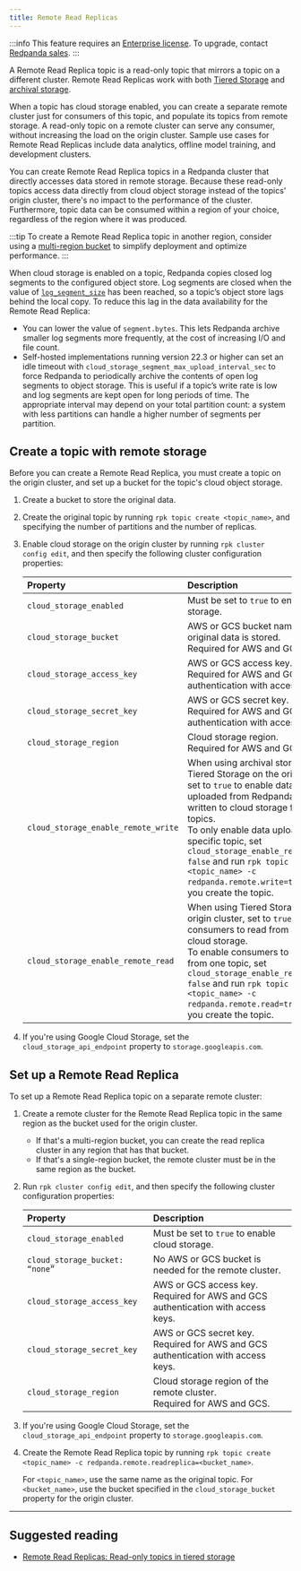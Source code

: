```yaml
---
title: Remote Read Replicas
---
```


<head>
    <meta name="title" content="Remote Read Replicas | Redpanda Docs"/>
    <meta name="description" content="A Remote Read Replica topic is a read-only topic that mirrors a topic on a different cluster."/>
</head>

:::info
This feature requires an [Enterprise license](../../get-started/licenses). To upgrade, contact [Redpanda sales](https://redpanda.com/try-redpanda).
:::

A Remote Read Replica topic is a read-only topic that mirrors a topic on a different cluster. Remote Read Replicas work with both [Tiered Storage](../tiered-storage/) and [archival storage](../data-archiving).

When a topic has cloud storage enabled, you can create a separate remote cluster just for consumers of this topic, and populate its topics from remote storage. A read-only topic on a remote cluster can serve any consumer, without increasing the load on the origin cluster. Sample use cases for Remote Read Replicas include data analytics, offline model training, and development clusters.

You can create Remote Read Replica topics in a Redpanda cluster that directly accesses data stored in remote storage. Because these read-only topics access data directly from cloud object storage instead of the topics' origin cluster, there's no impact to the performance of the cluster. Furthermore, topic data can be consumed within a region of your choice, regardless of the region where it was produced. 

:::tip
To create a Remote Read Replica topic in another region, consider using a [multi-region bucket](https://aws.amazon.com/s3/features/multi-region-access-points/) to simplify deployment and optimize performance. 
:::

When cloud storage is enabled on a topic, Redpanda copies closed log segments to the configured object store. Log segments are closed when the value of [`log_segment_size`](../../reference/tunable-properties#log_segment_size) has been reached, so a topic’s object store lags behind the local copy. To reduce this lag in the data availability for the Remote Read Replica:

- You can lower the value of `segment.bytes`. This lets Redpanda archive smaller log segments more frequently, at the cost of increasing I/O and file count. 
- Self-hosted implementations running version 22.3 or higher can set an idle timeout with `cloud_storage_segment_max_upload_interval_sec` to force Redpanda to periodically archive the contents of open log segments to object storage. This is useful if a topic’s write rate is low and log segments are kept open for long periods of time. The appropriate interval may depend on your total partition count: a system with less partitions can handle a higher number of segments per partition. 

## Create a topic with remote storage

Before you can create a Remote Read Replica, you must create a topic on the origin cluster, and set up a bucket for the topic's cloud object storage. 

1. Create a bucket to store the original data.
2. Create the original topic by running `rpk topic create <topic_name>`, and specifying the number of partitions and the number of replicas.
3. Enable cloud storage on the origin cluster by running `rpk cluster config edit`, and then specify the following cluster configuration properties:

    | Property | Description |
    | :------  | :---------  |
    | `cloud_storage_enabled` | Must be set to `true` to enable cloud storage. |
    | `cloud_storage_bucket` | AWS or GCS bucket name where the original data is stored. <br/>Required for AWS and GCS. |
    | `cloud_storage_access_key` | AWS or GCS access key. <br/>Required for AWS and GCS authentication with access keys. |
    | `cloud_storage_secret_key` | AWS or GCS secret key. <br/>Required for AWS and GCS authentication with access keys.  |
    | `cloud_storage_region` | Cloud storage region. <br/>Required for AWS and GCS. |
    | `cloud_storage_enable_remote_write` | When using archival storage or Tiered Storage on the origin cluster, set to `true` to enable data to be uploaded from Redpanda and written to cloud storage for all topics. <br/>To only enable data upload for a specific topic, set `cloud_storage_enable_remote_write: false` and run `rpk topic create <topic_name> -c redpanda.remote.write=true` when you create the topic. |
    | `cloud_storage_enable_remote_read` | When using Tiered Storage on the origin cluster, set to `true` to enable consumers to read from all topics in cloud storage. <br/>To enable consumers to only read from one topic, set `cloud_storage_enable_remote_read: false` and run `rpk topic create <topic_name> -c redpanda.remote.read=true` when you create the topic.
4. If you're using Google Cloud Storage, set the `cloud_storage_api_endpoint` property to `storage.googleapis.com`.

## Set up a Remote Read Replica

To set up a Remote Read Replica topic on a separate remote cluster:

1. Create a remote cluster for the Remote Read Replica topic in the same region as the bucket used for the origin cluster. 
   - If that's a multi-region bucket, you can create the read replica cluster in any region that has that bucket. 
   - If that's a single-region bucket, the remote cluster must be in the same region as the bucket.
2. Run `rpk cluster config edit`, and then specify the following cluster configuration properties:

    | Property | Description |
    | :------  | :---------  |
    | `cloud_storage_enabled` | Must be set to `true` to enable cloud storage. |
    | `cloud_storage_bucket: “none”` | No AWS or GCS bucket is needed for the remote cluster. |
    | `cloud_storage_access_key` | AWS or GCS access key. <br/>Required for AWS and GCS authentication with access keys. |
    | `cloud_storage_secret_key` | AWS or GCS secret key. <br/>Required for AWS and GCS authentication with access keys.  |
    | `cloud_storage_region` | Cloud storage region of the remote cluster. <br/>Required for AWS and GCS. |

3. If you're using Google Cloud Storage, set the `cloud_storage_api_endpoint` property to `storage.googleapis.com`.
4. Create the Remote Read Replica topic by running `rpk topic create <topic_name> -c redpanda.remote.readreplica=<bucket_name>`. 
   
   For `<topic_name>`, use the same name as the original topic. For `<bucket_name>`, use the bucket specified in the `cloud_storage_bucket` property for the origin cluster.

---

## Suggested reading

- [Remote Read Replicas: Read-only topics in tiered storage](https://redpanda.com/blog/remote-read-replicas-for-distributing-work)